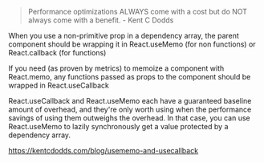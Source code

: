 
> Performance optimizations ALWAYS come with a cost but do NOT always come with a benefit. - Kent C Dodds

When you use a non-primitive prop in a dependency array, the parent component should be wrapping it in React.useMemo (for non functions) or React.callback (for functions)

If you need (as proven by metrics) to memoize a component with React.memo, any functions passed as props to the component should be wrapped in React.useCallback

React.useCallback and React.useMemo each have a guaranteed baseline amount of overhead, and they're only worth using when the performance savings of using them outweighs the overhead. In that case, you can use React.useMemo to lazily synchronously get a value protected by a dependency array.

https://kentcdodds.com/blog/usememo-and-usecallback
